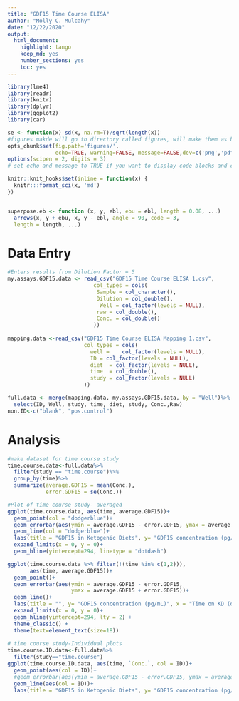 ```yaml
---
title: "GDF15 Time Course ELISA"
author: "Molly C. Mulcahy"
date: "12/22/2020"
output:
  html_document:
    highlight: tango
    keep_md: yes
    number_sections: yes
    toc: yes
---
```


```r

library(lme4)
library(readr)
library(knitr)
library(dplyr)
library(ggplot2)
library(car)

se <- function(x) sd(x, na.rm=T)/sqrt(length(x))
#figures makde will go to directory called figures, will make them as both png and pdf files 
opts_chunk$set(fig.path='figures/',
               echo=TRUE, warning=FALSE, message=FALSE,dev=c('png','pdf'))
options(scipen = 2, digits = 3)
# set echo and message to TRUE if you want to display code blocks and code output respectively

knitr::knit_hooks$set(inline = function(x) {
  knitr:::format_sci(x, 'md')
})


superpose.eb <- function (x, y, ebl, ebu = ebl, length = 0.08, ...)
  arrows(x, y + ebu, x, y - ebl, angle = 90, code = 3,
  length = length, ...)
```


# Data Entry
```r

#Enters results from Dilution Factor = 5
my.assays.GDF15.data <- read_csv("GDF15 Time Course ELISA 1.csv",
                           col_types = cols(
                            Sample = col_character(),
                            Dilution = col_double(),
                             Well = col_factor(levels = NULL),
                            raw = col_double(),
                            Conc. = col_double()
                           ))
                   
mapping.data <-read_csv("GDF15 Time Course ELISA Mapping 1.csv",
                        col_types = cols(
                          well =	col_factor(levels = NULL),
                          ID = col_factor(levels = NULL),
                          diet	= col_factor(levels = NULL),
                          time	= col_double(),
                          study = col_factor(levels = NULL)
                        ))

full.data <- merge(mapping.data, my.assays.GDF15.data, by = "Well")%>%
  select(ID, Well, study, time, diet, study, Conc.,Raw)
non.ID<-c("blank", "pos.control")
```


# Analysis

```r
#make dataset for time course study
time.course.data<-full.data%>%
  filter(study == "time.course")%>%
  group_by(time)%>%
  summarize(average.GDF15 = mean(Conc.),
            error.GDF15 = se(Conc.))

#Plot of time course study- averaged
ggplot(time.course.data, aes(time, average.GDF15))+
  geom_point(col = "dodgerblue")+
  geom_errorbar(aes(ymin = average.GDF15 - error.GDF15, ymax = average.GDF15 + error.GDF15), col = "dodgerblue")+
  geom_line(col = "dodgerblue")+
  labs(title = "GDF15 in Ketogenic Diets", y= "GDF15 concentration (pg/mL)", x = "Time (days)")+
  expand_limits(x = 0, y = 0)+
  geom_hline(yintercept=294, linetype = "dotdash")

ggplot(time.course.data %>% filter(!(time %in% c(1,2))),
       aes(time, average.GDF15))+
  geom_point()+
  geom_errorbar(aes(ymin = average.GDF15 - error.GDF15, 
                    ymax = average.GDF15 + error.GDF15))+
  geom_line()+
  labs(title = "", y= "GDF15 concentration (pg/mL)", x = "Time on KD (days)")+
  expand_limits(x = 0, y = 0)+
  geom_hline(yintercept=294, lty = 2) +
  theme_classic() +
  theme(text=element_text(size=18))
  
# time course study-Individual plots
time.course.ID.data<-full.data%>%
  filter(study=="time.course")
ggplot(time.course.ID.data, aes(time, `Conc.`, col = ID))+
  geom_point(aes(col = ID))+
  #geom_errorbar(aes(ymin = average.GDF15 - error.GDF15, ymax = average.GDF15 + error.GDF15), col = "dodgerblue")+
  geom_line(aes(col = ID))+
  labs(title = "GDF15 in Ketogenic Diets", y= "GDF15 concentration (pg/mL)", x = "Time (days)")
```
